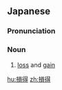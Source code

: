 ==Japanese==
{{ja-kanjitab|そん|とく|yomi=on}}

===Pronunciation===
{{ja-pron|そんとく|y=on}}

===Noun===
{{ja-noun|そんとく}}

# [[loss]] and [[gain]]

[[hu:損得]]
[[zh:損得]]